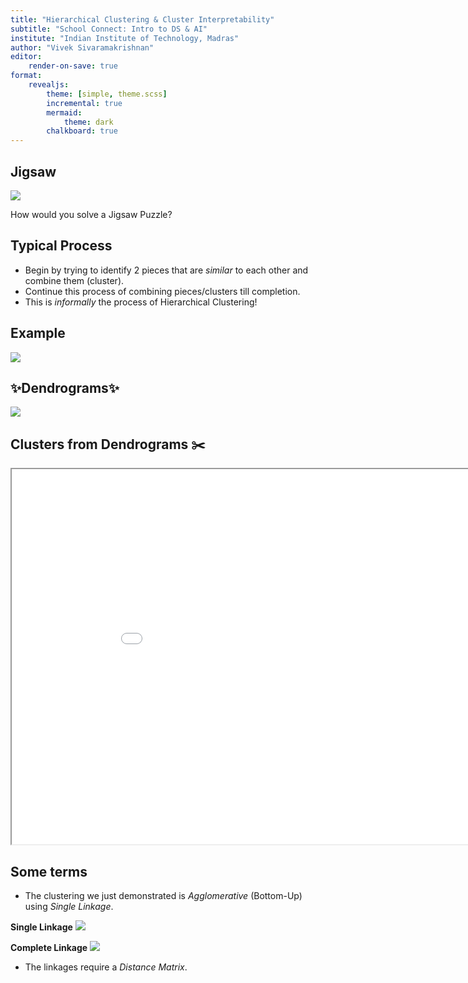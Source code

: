 ```yaml
---
title: "Hierarchical Clustering & Cluster Interpretability"
subtitle: "School Connect: Intro to DS & AI"
institute: "Indian Institute of Technology, Madras"
author: "Vivek Sivaramakrishnan"
editor:
    render-on-save: true
format: 
    revealjs:
        theme: [simple, theme.scss]
        incremental: true
        mermaid:
            theme: dark
        chalkboard: true
---
```


## Jigsaw

![](jigsaw.png)

How would you solve a Jigsaw Puzzle?

## Typical Process

- Begin by trying to identify 2 pieces that are *similar* to each other and combine them (cluster).
- Continue this process of combining pieces/clusters till completion.
- This is *informally* the process of Hierarchical Clustering!

## Example

![](p1.png)

## ✨Dendrograms✨

![](p2.png)

## Clusters from Dendrograms ✂️

```{=html}
<iframe width="950" height="600" src="anim.html"></iframe>
```

## Some terms {.smaller}

- The clustering we just demonstrated is *Agglomerative* (Bottom-Up) using *Single Linkage*.

:::: {layout="[ 50, 50 ]"}

::: {#first-column .fragment}
**Single Linkage**
![](single.png)
:::

::: {#second-column .fragment}
**Complete Linkage**
![](complete.png)
:::

::::

- The linkages require a *Distance Matrix*.
